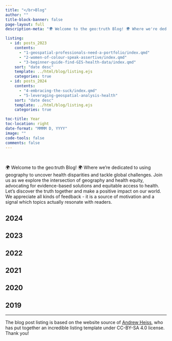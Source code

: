 ```yaml
---
title: "</br>Blog"
author: ""
title-block-banner: false
page-layout: full
description-meta: "🌍 Welcome to the geo:truth Blog! 🌍 Where we're dedicated to using geography to uncover health disparities and tackle global challenges. Join us as we explore the intersection of geography and social justice, advocating for evidence-based solutions and equitable access to healthcare. Let's discover the truth together and make a positive impact on our world."

listing:
  - id: posts_2023
    contents: 
      - "1-geospatial-professionals-need-a-portfolio/index.qmd"
      - "2-women-of-colour-speak-assertive/index.qmd"
      - "3-beginner-guide-find-GIS-health-data/index.qmd"
    sort: "date desc"
    template: ../html/blog/listing.ejs
    categories: true
  - id: posts_2024
    contents: 
      - "4-embracing-the-suck/index.qmd"
      - "5-leveraging-geospatial-analysis-health"
    sort: "date desc"
    template: ../html/blog/listing.ejs
    categories: true

toc-title: Year
toc-location: right
date-format: "MMMM D, YYYY"
image: ""
code-tools: false
comments: false
---
```


\

🌍 Welcome to the geo:truth Blog! 🌍 Where we're dedicated to using geography to uncover health disparities and tackle global challenges. Join us as we explore the intersection of geography and health equity, advocating for evidence-based solutions and equitable access to health. Let's discover the truth together and make a positive impact on our world. We appreciate all kinds of feedback - it is a source of motivation and a signal which topics actually resonate with readers.

## 2024

::: {#posts_2024}
:::

## 2023

::: {#posts_2023}
:::

## 2022

::: {#posts_2022}
:::

## 2021

<div>

</div>

## 2020

::: {#posts_2020}
:::

## 2019

::: {#posts_2019}
:::

------------------------------------------------------------------------

The blog post listing is based on the website source of [Andrew Heiss](https://www.andrewheiss.com/), who has put together an incredible listing template under CC-BY-SA 4.0 license. Thank you!
